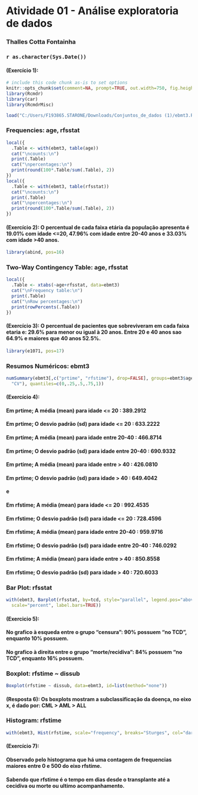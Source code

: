 <!-- R Commander Markdown Template -->

Atividade 01 - Análise exploratoria de dados
============================================

### Thalles Cotta Fontainha

### `r as.character(Sys.Date())`

#### (Exercício 1):

```r
# include this code chunk as-is to set options
knitr::opts_chunk$set(comment=NA, prompt=TRUE, out.width=750, fig.height=8, fig.width=8)
library(Rcmdr)
library(car)
library(RcmdrMisc)
```

```r
load("C:/Users/F193865.STARONE/Downloads/Conjuntos_de_dados (1)/ebmt3.RData")
```



### Frequencies: age, rfsstat
```r
local({
  .Table <- with(ebmt3, table(age))
  cat("\ncounts:\n")
  print(.Table)
  cat("\npercentages:\n")
  print(round(100*.Table/sum(.Table), 2))
})
local({
  .Table <- with(ebmt3, table(rfsstat))
  cat("\ncounts:\n")
  print(.Table)
  cat("\npercentages:\n")
  print(round(100*.Table/sum(.Table), 2))
})
```

#### (Exercício 2): O percentual de cada faixa etária da população apresenta é 19.01% com idade <=20, 47.96% com idade entre 20-40 anos e 33.03% com idade >40 anos.



```r
library(abind, pos=16)
```



### Two-Way Contingency Table: age, rfsstat
```r
local({
  .Table <- xtabs(~age+rfsstat, data=ebmt3)
  cat("\nFrequency table:\n")
  print(.Table)
  cat("\nRow percentages:\n")
  print(rowPercents(.Table))
})
```

#### (Exercício 3): O percentual de pacientes que sobreviveram em cada faixa etaria e: 29.6% para menor ou igual à 20 anos. Entre 20 e 40 anos sao 64.9% e maiores que 40 anos 52.5%.



```r
library(e1071, pos=17)
```



### Resumos Numéricos: ebmt3
```r
numSummary(ebmt3[,c("prtime", "rfstime"), drop=FALSE], groups=ebmt3$age, statistics=c("mean", "sd", "quantiles", 
  "CV"), quantiles=c(0,.25,.5,.75,1))
```

#### (Exercício 4): 

#### Em prtime; A média (mean) para idade <= 20 : 389.2912  
#### Em prtime; O desvio padrão (sd) para idade <= 20 : 633.2222  
#### Em prtime; A média (mean) para idade entre 20-40 : 466.8714  
#### Em prtime; O desvio padrão (sd) para idade entre 20-40 : 690.9332  
#### Em prtime; A média (mean) para idade entre > 40 : 426.0810  
#### Em prtime; O desvio padrão (sd) para idade > 40 : 649.4042  
#### e  
#### Em rfstime; A média (mean) para idade <= 20 : 992.4535  
#### Em rfstime; O desvio padrão (sd) para idade <= 20 : 728.4596  
#### Em rfstime; A média (mean) para idade entre 20-40 : 959.9716  
#### Em rfstime; O desvio padrão (sd) para idade entre 20-40 : 746.0292  
#### Em rfstime; A média (mean) para idade entre > 40 : 850.8558  
#### Em rfstime; O desvio padrão (sd) para idade > 40 : 720.6033  



### Bar Plot: rfsstat
```r
with(ebmt3, Barplot(rfsstat, by=tcd, style="parallel", legend.pos="above", xlab="rfsstat", ylab="Percent", 
  scale="percent", label.bars=TRUE))
```

#### (Exercicio 5): 
#### No grafico à esqueda entre o grupo "censura": 90% possuem "no TCD", enquanto 10% possuem.  
#### No grafico à direita entre o grupo "morte/recidiva": 84% possuem "no TCD", enquanto 16% possuem.


### Boxplot: rfstime ~ dissub
```r
Boxplot(rfstime ~ dissub, data=ebmt3, id=list(method="none"))
```

#### (Resposta 6): Os boxplots mostram a subclassificação da doença, no eixo x, é dado por: CML > AML > ALL




### Histogram: rfstime
```r
with(ebmt3, Hist(rfstime, scale="frequency", breaks="Sturges", col="darkgray"))
```


#### (Exercício 7): 
#### Observado pelo histograma que há uma contagem de frequencias maiores entre 0 e 500 do eixo rfstime.  
#### Sabendo que rfstime é o tempo em dias desde o transplante até a cecidiva ou morte ou ultimo acompanhamento.


